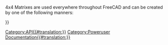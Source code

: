 <languages/>
{{VeryImportantMessage|(October 2019) Do not edit this page. The information is incomplete and outdated. For the latest API, see the [https://www.freecadweb.org/api autogenerated API documentation], or generate the documentation yourself, see [[Source documentation|Source documentation]].}}

4x4 Matrixes are used everywhere throughout FreeCAD and can be created by one of the following manners:
{{Code|code=
m = FreeCAD.Matrix()          # m = the [http://en.wikipedia.org/wiki/Identity_matrix identity matrix]
m = FreeCAD.Base.Matrix()
print m.A21()               # print m[1][0]
}}


{{APIFunction|A| | |all the matrix elements.}}
{{APIFunction|A11| | |a matrix element.}}
{{APIFunction|A12| | |a matrix element.}}
{{APIFunction|A13| | |a matrix element.}}
{{APIFunction|A14| | |a matrix element.}}
{{APIFunction|A21| | |a matrix element.}}
{{APIFunction|A22| | |a matrix element.}}
{{APIFunction|A23| | |a matrix element.}}
{{APIFunction|A24| | |a matrix element.}}
{{APIFunction|A31| | |a matrix element.}}
{{APIFunction|A32| | |a matrix element.}}
{{APIFunction|A33| | |a matrix element.}}
{{APIFunction|A34| | |a matrix element.}}
{{APIFunction|A41| | |a matrix element.}}
{{APIFunction|A42| | |a matrix element.}}
{{APIFunction|A43| | |a matrix element.}}
{{APIFunction|A44| | |a matrix element.}}
{{APIFunction|determinant| |Computes the [http://en.wikipedia.org/wiki/Determinant determinant] of the matrix|a number.}}
{{APIFunction|inverse| |[http://en.wikipedia.org/wiki/Inverse_matrix Inverts] this matrix, if possible|nothing.}}
{{APIFunction|invert| |Returns the [http://en.wikipedia.org/wiki/Inverse_matrix inverse] of this matrix, if possible|a Matrix}}
{{APIFunction|move|Vector|Makes this matrix a [http://en.wikipedia.org/wiki/Translation_%28geometry%29 translation] matrix|nothing.}}
{{APIFunction|multiply|Matrix or Vector|Returns the [http://en.wikipedia.org/wiki/Cross_product cross product] of a matrix or vector with this matrix|a Matrix}}
{{APIFunction|rotateX|Float(radians)|Makes this matrix a [http://en.wikipedia.org/wiki/Rotation_%28mathematics%29 rotation] about X transform|nothing.}}
{{APIFunction|rotateY|Float(radians)|Makes this matrix a [http://en.wikipedia.org/wiki/Rotation_%28mathematics%29 rotation] about Y transform|nothing.}}
{{APIFunction|rotateZ|Float(radians)|Makes this matrix a [http://en.wikipedia.org/wiki/Rotation_%28mathematics%29 rotation] about Z transform|nothing.}}
{{APIFunction|scale|Vector|Makes this matrix a [http://en.wikipedia.org/wiki/Scaling_matrix scaling transform]|nothing.}}
{{APIFunction|transform|Vector, Matrix|Makes this matrix a [http://en.wikipedia.org/wiki/Transformation_matrix transformation matrix] based on Vector and Matrix|nothing. }}
{{APIFunction|unity| |Makes this matrix the [http://en.wikipedia.org/wiki/Identity_matrix identity matrix]|nothing.}}

{{Userdocnavi{{#translation:}}}}
[[Category:API{{#translation:}}]]
[[Category:Poweruser Documentation{{#translation:}}]]
{{clear}}